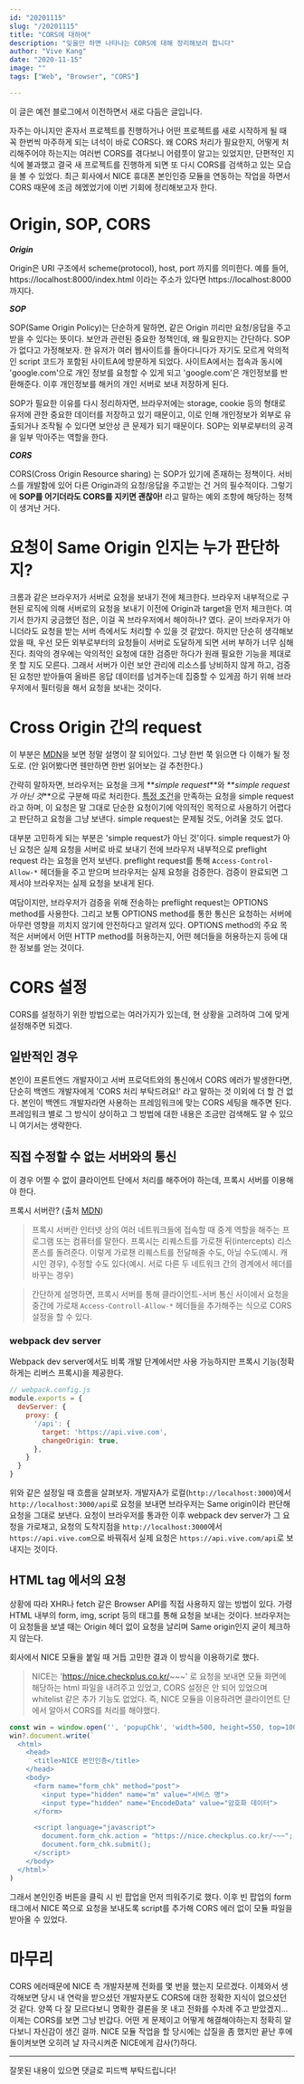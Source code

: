 ```yaml
---
id: "20201115"
slug: "/20201115"
title: "CORS에 대하여"
description: "잊을만 하면 나타나는 CORS에 대해 정리해보려 합니다"
author: "Vive Kang"
date: "2020-11-15"
image: ""
tags: ["Web", "Browser", "CORS"]

---
```


이 글은 예전 블로그에서 이전하면서 새로 다듬은 글입니다.

자주는 아니지만 혼자서 프로젝트를 진행하거나 어떤 프로젝트를 새로 시작하게 될 때 꼭 한번씩 마주하게 되는 녀석이 바로 CORS다. 왜 CORS 처리가 필요한지, 어떻게 처리해주어야 하는지는 여러번 CORS를 겪다보니 어렴풋이 알고는 있었지만, 단편적인 지식에 불과했고 결국 새 프로젝트를 진행하게 되면 또 다시 CORS를 검색하고 있는 모습을 볼 수 있었다. 최근 회사에서 NICE 휴대폰 본인인증 모듈을 연동하는 작업을 하면서 CORS 때문에 조금 헤멨었기에 이번 기회에 정리해보고자 한다.

# Origin, SOP, CORS
**_Origin_**

Origin은 URI 구조에서 scheme(protocol), host, port 까지를 의미한다. 예를 들어, https://localhost:8000/index.html 이라는 주소가 있다면 https://localhost:8000 까지다.

**_SOP_**

SOP(Same Origin Policy)는 단순하게 말하면, 같은 Origin 끼리만 요청/응답을 주고 받을 수 있다는 뜻이다. 보안과 관련된 중요한 정책인데, 왜 필요한지는 간단하다. SOP가 없다고 가정해보자. 한 유저가 여러 웹사이트를 돌아다니다가 자기도 모르게 악의적인 script 코드가 포함된 사이트A에 방문하게 되었다. 사이트A에서는 접속과 동시에 'google.com'으로 개인 정보를 요청할 수 있게 되고 'google.com'은 개인정보를 반환해준다. 이후 개인정보를 해커의 개인 서버로 보내 저장하게 된다.

SOP가 필요한 이유를 다시 정리하자면, 브라우저에는 storage, cookie 등의 형태로 유저에 관한 중요한 데이터를 저장하고 있기 때문이고, 이로 인해 개인정보가 외부로 유출되거나 조작될 수 있다면 보안상 큰 문제가 되기 때문이다. SOP는 외부로부터의 공격을 일부 막아주는 역할을 한다.

**_CORS_**

CORS(Cross Origin Resource sharing) 는 SOP가 있기에 존재하는 정책이다. 서비스를 개발함에 있어 다른 Origin과의 요청/응답을 주고받는 건 거의 필수적이다. 그렇기에 **SOP를 어기더라도 CORS를 지키면 괜찮아!** 라고 말하는 예외 조항에 해당하는 정책이 생겨난 거다.

# 요청이 Same Origin 인지는 누가 판단하지?
크롬과 같은 브라우저가 서버로 요청을 보내기 전에 체크한다. 브라우저 내부적으로 구현된 로직에 의해 서버로의 요청을 보내기 이전에 Origin과 target을 먼저 체크한다. 여기서 한가지 궁금했던 점은, 이걸 꼭 브라우저에서 해야하나? 였다. 굳이 브라우저가 아니더라도 요청을 받는 서버 측에서도 처리할 수 있을 것 같았다. 하지만 단순히 생각해보았을 때, 우선 모든 외부로부터의 요청들이 서버로 도달하게 되면 서버 부하가 너무 심해진다. 최악의 경우에는 악의적인 요청에 대한 검증만 하다가 원래 필요한 기능을 제대로 못 할 지도 모른다. 그래서 서버가 이런 보안 관리에 리소스를 낭비하지 않게 하고, 검증된 요청만 받아들여 올바른 응답 데이터를 넘겨주는데 집중할 수 있게끔 하기 위해 브라우저에서 필터링을 해서 요청을 보내는 것이다.

# Cross Origin 간의 request
이 부분은 [MDN](https://developer.mozilla.org/en-US/docs/Web/HTTP/CORS)을 보면 정말 설명이 잘 되어있다. 그냥 한번 쭉 읽으면 다 이해가 될 정도로. (안 읽어봤다면 웬만하면 한번 읽어보는 걸 추천한다.)

간략히 말하자면, 브라우저는 요청을 크게 **_simple request_**와 **_simple request가 아닌 것_**으로 구분해 따로 처리한다. [특정 조건](https://developer.mozilla.org/en-US/docs/Web/HTTP/CORS#simple_requests)을 만족하는 요청을 simple request라고 하며, 이 요청은 말 그대로 단순한 요청이기에 악의적인 목적으로 사용하기 어렵다고 판단하고 요청을 그냥 보낸다. simple request는 문제될 것도, 어려울 것도 없다.

대부분 고민하게 되는 부분은 'simple request가 아닌 것'이다. simple request가 아닌 요청은 실제 요청을 서버로 바로 보내기 전에 브라우저 내부적으로 preflight request 라는 요청을 먼저 보낸다. preflight request를 통해 `Access-Control-Allow-*` 헤더들을 주고 받으며 브라우저는 실제 요청을 검증한다. 검증이 완료되면 그제서야 브라우저는 실제 요청을 보내게 된다.

여담이지만, 브라우저가 검증을 위해 전송하는 preflight request는 OPTIONS method를 사용한다. 그리고 보통 OPTIONS method를 통한 통신은 요청하는 서버에 아무런 영향을 끼치지 않기에 안전하다고 알려져 있다. OPTIONS method의 주요 목적은 서버에서 어떤 HTTP method를 허용하는지, 어떤 헤더들을 허용하는지 등에 대한 정보를 얻는 것이다.

# CORS 설정
CORS를 설정하기 위한 방법으로는 여러가지가 있는데, 현 상황을 고려하여 그에 맞게 설정해주면 되겠다.

## 일반적인 경우
본인이 프론트엔드 개발자이고 서버 프로덕트와의 통신에서 CORS 에러가 발생한다면, 단순히 백엔드 개발자에게 'CORS 처리 부탁드려요!' 라고 말하는 것 이외에 더 할 건 없다.
본인이 백엔드 개발자라면 사용하는 프레임워크에 맞는 CORS 세팅을 해주면 된다. 프레임워크 별로 그 방식이 상이하고 그 방법에 대한 내용은 조금만 검색해도 알 수 있으니 여기서는 생략한다.

## 직접 수정할 수 없는 서버와의 통신
이 경우 어쩔 수 없이 클라이언트 단에서 처리를 해주어야 하는데, 프록시 서버를 이용해야 한다.

프록시 서버란? (출처 [MDN](https://developer.mozilla.org/ko/docs/Glossary/Proxy_server))
> 프록시 서버란 인터넷 상의 여러 네트워크들에 접속할 때 중계 역할을 해주는 프로그램 또는 컴퓨터를 말한다. 프록시는 리퀘스트를 가로챈 뒤(intercepts) 리스폰스를 돌려준다. 이렇게 가로챈 리퀘스트를 전달해줄 수도, 아닐 수도(예시. 캐시인 경우), 수정할 수도 있다(예시. 서로 다른 두 네트워크 간의 경계에서 헤더를 바꾸는 경우)

> 간단하게 설명하면, 프록시 서버를 통해 클라이언트-서버 통신 사이에서 요청을 중간에 가로채 `Access-Controll-Allow-*` 헤더들을 추가해주는 식으로 CORS 설정을 할 수 있다.

### webpack dev server
Webpack dev server에서도 비록 개발 단계에서만 사용 가능하지만 프록시 기능(정확하게는 리버스 프록시)을 제공한다.
```js
// webpack.config.js
module.exports = {
  devServer: {
    proxy: {
      '/api': {
        target: 'https://api.vive.com',
        changeOrigin: true,
      },
    }
  }
}
```
위와 같은 설정일 때 흐름을 살펴보자. 개발자A가 로컬(`http://localhost:3000`)에서 `http://localhost:3000/api`로 요청을 보내면 브라우저는 Same origin이라 판단해 요청을 그대로 보낸다. 요청이 브라우저를 통과한 이후 webpack dev server가 그 요청을 가로채고, 요청의 도착지점을 `http://localhost:3000`에서 `https://api.vive.com`으로 바꿔줘서 실제 요청은 `https://api.vive.com/api`로 보내지는 것이다.

## HTML tag 에서의 요청
상황에 따라 XHR나 fetch 같은 Browser API를 직접 사용하지 않는 방법이 있다. 가령 HTML 내부의 form, img, script 등의 태그를 통해 요청을 보내는 것이다. 브라우저는 이 요청들을 보낼 때는 Origin 헤더 없이 요청을 날리며 Same origin인지 굳이 체크하지 않는다.

회사에서 NICE 모듈을 붙일 때 거듭 고민한 결과 이 방식을 이용하기로 했다. 
> NICE는 'https://nice.checkplus.co.kr/~~~' 로 요청을 보내면 모듈 화면에 해당하는 html 파일을 내려주고 있었고, CORS 설정은 안 되어 있었으며 whitelist 같은 추가 기능도 없었다. 즉, NICE 모듈을 이용하려면 클라이언트 단에서 알아서 CORS를 처리를 해야했다.
```js
const win = window.open('', 'popupChk', 'width=500, height=550, top=100, left=100, fullscreen=no, menubar=no, status=no, toolbar=no, titlebar=no, location=no, scrollbar=no')
win?.document.write(`
  <html>
    <head>
      <title>NICE 본인인증</title>
    </head>
    <body>
      <form name="form_chk" method="post">
        <input type="hidden" name="m" value="서비스 명">
        <input type="hidden" name="EncodeData" value="암호화 데이터">
      </form>

      <script language="javascript">
        document.form_chk.action = "https://nice.checkplus.co.kr/~~~";
        document.form_chk.submit();
      </script>
    </body>
  </html>`
)
```
그래서 본인인증 버튼을 클릭 시 빈 팝업을 먼저 띄워주기로 했다. 이후 빈 팝업의 form 태그에서 NICE 쪽으로 요청을 보내도록 script를 추가해 CORS 에러 없이 모듈 파일을 받아올 수 있었다.

# 마무리
CORS 에러때문에 NICE 측 개발자분께 전화를 몇 번을 했는지 모르겠다. 이제와서 생각해보면 당시 내 연락을 받으셨던 개발자분도 CORS에 대한 정확한 지식이 없으셨던 것 같다. 양쪽 다 잘 모르다보니 명확한 결론을 못 내고 전화를 수차례 주고 받았겠지...
이제는 CORS를 보면 그냥 반갑다. 어떤 게 문제이고 어떻게 해결해야하는지 정확히 알다보니 자신감이 생긴 걸까. NICE 모듈 작업을 할 당시에는 삽질을 좀 했지만 끝난 후에 돌이켜보면 오히려 날 자극시켜준 NICE에게 감사(?)하다.

---

잘못된 내용이 있으면 댓글로 피드백 부탁드립니다!